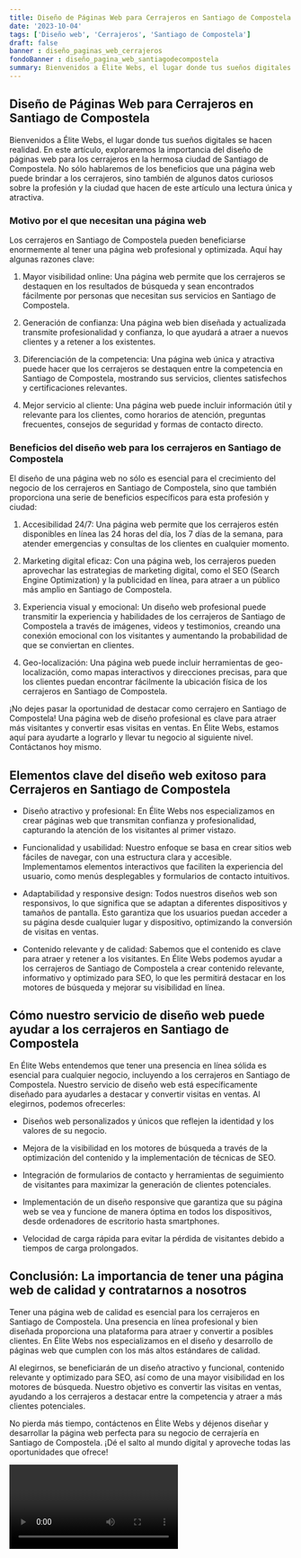 ```yaml
---
title: Diseño de Páginas Web para Cerrajeros en Santiago de Compostela
date: '2023-10-04'
tags: ['Diseño web', 'Cerrajeros', 'Santiago de Compostela']
draft: false
banner : diseño_paginas_web_cerrajeros
fondoBanner : diseño_pagina_web_santiagodecompostela
summary: Bienvenidos a Élite Webs, el lugar donde tus sueños digitales se hacen realidad. En este artículo, exploraremos la importancia del diseño de páginas web para los cerrajeros en la hermosa ciudad de Santiago de Compostela. No sólo hablaremos de los beneficios que una página web puede brindar a los cerrajeros, sino también de algunos datos curiosos sobre la profesión y la ciudad que hacen de este artículo una lectura única y atractiva.
---
```


## Diseño de Páginas Web para Cerrajeros en Santiago de Compostela

Bienvenidos a Élite Webs, el lugar donde tus sueños digitales se hacen realidad. En este artículo, exploraremos la importancia del diseño de páginas web para los cerrajeros en la hermosa ciudad de Santiago de Compostela. No sólo hablaremos de los beneficios que una página web puede brindar a los cerrajeros, sino también de algunos datos curiosos sobre la profesión y la ciudad que hacen de este artículo una lectura única y atractiva.

### Motivo por el que necesitan una página web

Los cerrajeros en Santiago de Compostela pueden beneficiarse enormemente al tener una página web profesional y optimizada. Aquí hay algunas razones clave:

1. Mayor visibilidad online: Una página web permite que los cerrajeros se destaquen en los resultados de búsqueda y sean encontrados fácilmente por personas que necesitan sus servicios en Santiago de Compostela.

2. Generación de confianza: Una página web bien diseñada y actualizada transmite profesionalidad y confianza, lo que ayudará a atraer a nuevos clientes y a retener a los existentes.

3. Diferenciación de la competencia: Una página web única y atractiva puede hacer que los cerrajeros se destaquen entre la competencia en Santiago de Compostela, mostrando sus servicios, clientes satisfechos y certificaciones relevantes.

4. Mejor servicio al cliente: Una página web puede incluir información útil y relevante para los clientes, como horarios de atención, preguntas frecuentes, consejos de seguridad y formas de contacto directo.

### Beneficios del diseño web para los cerrajeros en Santiago de Compostela

El diseño de una página web no sólo es esencial para el crecimiento del negocio de los cerrajeros en Santiago de Compostela, sino que también proporciona una serie de beneficios específicos para esta profesión y ciudad:

1. Accesibilidad 24/7: Una página web permite que los cerrajeros estén disponibles en línea las 24 horas del día, los 7 días de la semana, para atender emergencias y consultas de los clientes en cualquier momento.

2. Marketing digital eficaz: Con una página web, los cerrajeros pueden aprovechar las estrategias de marketing digital, como el SEO (Search Engine Optimization) y la publicidad en línea, para atraer a un público más amplio en Santiago de Compostela.

3. Experiencia visual y emocional: Un diseño web profesional puede transmitir la experiencia y habilidades de los cerrajeros de Santiago de Compostela a través de imágenes, videos y testimonios, creando una conexión emocional con los visitantes y aumentando la probabilidad de que se conviertan en clientes.

4. Geo-localización: Una página web puede incluir herramientas de geo-localización, como mapas interactivos y direcciones precisas, para que los clientes puedan encontrar fácilmente la ubicación física de los cerrajeros en Santiago de Compostela.

¡No dejes pasar la oportunidad de destacar como cerrajero en Santiago de Compostela! Una página web de diseño profesional es clave para atraer más visitantes y convertir esas visitas en ventas. En Élite Webs, estamos aquí para ayudarte a lograrlo y llevar tu negocio al siguiente nivel. Contáctanos hoy mismo.

<GifSeo />

<Cta />

## Elementos clave del diseño web exitoso para Cerrajeros en Santiago de Compostela

- Diseño atractivo y profesional: En Élite Webs nos especializamos en crear páginas web que transmitan confianza y profesionalidad, capturando la atención de los visitantes al primer vistazo.

- Funcionalidad y usabilidad: Nuestro enfoque se basa en crear sitios web fáciles de navegar, con una estructura clara y accesible. Implementamos elementos interactivos que faciliten la experiencia del usuario, como menús desplegables y formularios de contacto intuitivos.

- Adaptabilidad y responsive design: Todos nuestros diseños web son responsivos, lo que significa que se adaptan a diferentes dispositivos y tamaños de pantalla. Esto garantiza que los usuarios puedan acceder a su página desde cualquier lugar y dispositivo, optimizando la conversión de visitas en ventas.

- Contenido relevante y de calidad: Sabemos que el contenido es clave para atraer y retener a los visitantes. En Élite Webs podemos ayudar a los cerrajeros de Santiago de Compostela a crear contenido relevante, informativo y optimizado para SEO, lo que les permitirá destacar en los motores de búsqueda y mejorar su visibilidad en línea.

## Cómo nuestro servicio de diseño web puede ayudar a los cerrajeros en Santiago de Compostela

En Élite Webs entendemos que tener una presencia en línea sólida es esencial para cualquier negocio, incluyendo a los cerrajeros en Santiago de Compostela. Nuestro servicio de diseño web está específicamente diseñado para ayudarles a destacar y convertir visitas en ventas. Al elegirnos, podemos ofrecerles:

- Diseños web personalizados y únicos que reflejen la identidad y los valores de su negocio.

- Mejora de la visibilidad en los motores de búsqueda a través de la optimización del contenido y la implementación de técnicas de SEO.

- Integración de formularios de contacto y herramientas de seguimiento de visitantes para maximizar la generación de clientes potenciales.

- Implementación de un diseño responsive que garantiza que su página web se vea y funcione de manera óptima en todos los dispositivos, desde ordenadores de escritorio hasta smartphones.

- Velocidad de carga rápida para evitar la pérdida de visitantes debido a tiempos de carga prolongados.

## Conclusión: La importancia de tener una página web de calidad y contratarnos a nosotros

Tener una página web de calidad es esencial para los cerrajeros en Santiago de Compostela. Una presencia en línea profesional y bien diseñada proporciona una plataforma para atraer y convertir a posibles clientes. En Élite Webs nos especializamos en el diseño y desarrollo de páginas web que cumplen con los más altos estándares de calidad.

Al elegirnos, se beneficiarán de un diseño atractivo y funcional, contenido relevante y optimizado para SEO, así como de una mayor visibilidad en los motores de búsqueda. Nuestro objetivo es convertir las visitas en ventas, ayudando a los cerrajeros a destacar entre la competencia y atraer a más clientes potenciales.

No pierda más tiempo, contáctenos en Élite Webs y déjenos diseñar y desarrollar la página web perfecta para su negocio de cerrajería en Santiago de Compostela. ¡Dé el salto al mundo digital y aproveche todas las oportunidades que ofrece!

<Video />

<CtaBot job='Cerrajeros' city='Santiago de Compostela'/>

<Gmaps query='Santiago de Compostela+españa+maps' />